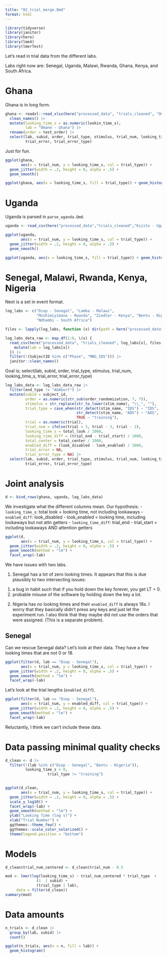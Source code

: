 ```yaml
---
title: "02_trial_merge.Qmd"
format: html
---
```



```r
library(tidyverse)
library(janitor)
library(here)
library(lme4)
library(lmerTest)
```

Let's read in trial data from the different labs. 

Labs right now are: Senegal, Uganda, Malawi, Rwanda, Ghana, Kenya, and South Africa.

# Ghana

Ghana is in long form. 

```r
ghana <- readxl::read_xlsx(here("processed_data", "trials_cleaned", "Omane - Ghana.xlsx")) |>
  clean_names() |>
  mutate(looking_time_s = as.numeric(lookin_time_s), 
         lab = "Omane - Ghana") |>
  rename(order = test_order) |>
  select(lab, subid, order, trial_type, stimulus, trial_num, looking_time_s, 
         trial_error, trial_error_type) 
```

Just for fun. 

```r
ggplot(ghana, 
       aes(x = trial_num, y = looking_time_s, col = trial_type)) + 
  geom_jitter(width = .2, height = 0, alpha = .5) + 
  geom_smooth()
```

```r
ggplot(ghana, aes(x = looking_time_s, fill = trial_type)) + geom_histogram(binwidth = 1)
```

# Uganda

Uganda is parsed in `parse_uganda.Qmd`. 

```r
uganda <- read_csv(here("processed_data","trials_cleaned","Kizito - Uganda parsed.csv"))
```

```r
ggplot(uganda, 
       aes(x = trial_num, y = looking_time_s, col = trial_type)) + 
  geom_jitter(width = .2, height = 0, alpha = .5) + 
  geom_smooth()
```

```r
ggplot(uganda, aes(x = looking_time_s, fill = trial_type)) + geom_histogram(binwidth = 1)
```

# Senegal, Malawi, Rwanda, Kenya, Nigeria

Next is a set in event format. 

```r
log_labs <- c("Diop - Senegal", "Lamba - Malawi", 
              "Mushimiyimana - Rwanda", "Ziedler - Kenya", "Bentu - Nigeria",
              "Ndhambi - South Africa")

files <- lapply(log_labs, function (x) dir(path = here("processed_data", "trials_cleaned", x)))

log_labs_data_raw <- map_df(1:6, \(x) {
  read_csv(here("processed_data", "trials_cleaned", log_labs[x], files[x])) |>
    mutate(lab = log_labs[x])
  }) |>
  filter(!(SubjectID %in% c("Phase", "MBG_IDS"))) |>
  janitor::clean_names()
```
Goal is; select(lab, subid, order, trial_type, stimulus, trial_num, looking_time_s, 
         trial_error, trial_error_type) 

```r
log_labs_data <- log_labs_data_raw |>
  filter(end_type != "AGAbort") |>
  mutate(subid = subject_id, 
         order = as.numeric(str_sub(order_randomization, 7, 7)), 
         stimulus = str_replace(str_to_lower(stim_name), "\\_", ""), 
         trial_type = case_when(str_detect(stim_name, "IDS") ~ "IDS", 
                                str_detect(stim_name, "ADS") ~ "ADS", 
                                TRUE ~ "training"), 
         trial = as.numeric(trial), 
         trial_num = ifelse(trial < 3, trial - 3, trial - 2), 
         looking_time_s = total_look / 1000, 
         looking_time_diff = (trial_end - trial_start) / 1000, 
         total_center = total_center / 1000, 
         enabled_diff = (look_disabled - look_enabled) / 1000,
         trial_error = NA, 
         trial_error_type = NA) |>
  select(lab, subid, order, trial_type, stimulus, trial_num, looking_time_s, looking_time_diff, total_center, enabled_diff,
         trial_error, trial_error_type) 
```
# Joint analysis

```r
d <- bind_rows(ghana, uganda, log_labs_data)
```

We investigate what the different columns mean. Our hypothesis:
- `looking_time_s`: total look = looking time, not including lookaways
- `enabled_diff`: look_disabled - look_enabled = looking time, including lookaways but not attn getters
- `looking_time_diff`: trial_end - trial_start = including lookaways AND attention getters


```r
ggplot(d, 
       aes(x = trial_num, y = looking_time_s, col = trial_type)) + 
  geom_jitter(width = .2, height = 0, alpha = .5) + 
  geom_smooth(method = "lm") + 
  facet_wrap(~lab)
```


We have issues with two labs. 

(1) Senegal has a lot of zero looking times. It appears that this is due plausibly to two intersecting issues:
1. a bug in habit such that if you hold down the key forever, you get LT = 0.
2. probable misuse of the software by holding down the key a lot. 

(2) Nigeria has no looking times and their `enabled_diff` is always 18s. I worry that they basically didn't press any keys and just let the experiment run. I also think that they maybe did not use the orders that were assigned. (This is a separate problem). 

## Senegal

Can we rescue Senegal data? Let's look at their data. They have a few looking times that are not 0 or 18. 

```r
ggplot(filter(d, lab == "Diop - Senegal"),
       aes(x = trial_num, y = looking_time_s, col = trial_type)) + 
  geom_jitter(width = .2, height = 0, alpha = .5) + 
  geom_smooth(method = "lm") + 
  facet_wrap(~lab)
```
Let's look at the trial lengths (`enabled_diff`). 

```r
ggplot(filter(d, lab == "Diop - Senegal"),
       aes(x = trial_num, y = enabled_diff, col = trial_type)) + 
  geom_jitter(width = .2, height = 0, alpha = .5) + 
  geom_smooth(method = "lm") + 
  facet_wrap(~lab)

```
Reluctantly, I think we can't include these data. 

# Data passing minimal quality checks

```r
d_clean <- d |>
  filter(!(lab %in% c("Diop - Senegal", "Bentu - Nigeria")),
         looking_time_s > 0,
                   trial_type != "training")
  
```

```r
ggplot(d_clean, 
       aes(x = trial_num, y = looking_time_s, col = trial_type)) + 
  geom_jitter(width = .2, height = 0, alpha = .5) + 
  scale_y_log10() + 
  facet_wrap(~lab) + 
  geom_smooth(method = "lm") + 
  ylab("Looking Time (log s)") +
  xlab("Trial Number") + 
  ggthemes::theme_few() + 
  ggthemes::scale_color_solarized() +
  theme(legend.position = "bottom")
```
# Models

```r
d_clean$trial_num_centered <- d_clean$trial_num - 8.5

mod <- lmer(log(looking_time_s) ~ trial_num_centered * trial_type  + 
              (1  | subid) + 
              (trial_type | lab), 
     data = filter(d_clean))
summary(mod)
```

# Data amounts

```r
n_trials <- d_clean |>
  group_by(lab, subid) |>
  count() 

ggplot(n_trials, aes(x = n, fill = lab)) + 
  geom_histogram()

```

